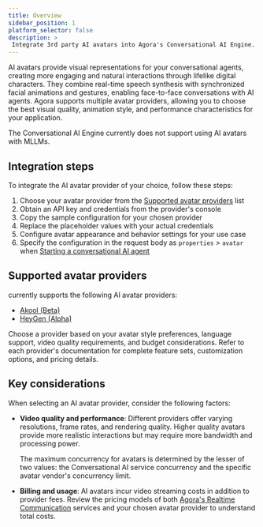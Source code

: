 ```yaml
---
title: Overview
sidebar_position: 1
platform_selector: false
description: >
 Integrate 3rd party AI avatars into Agora's Conversational AI Engine.
---
```


AI avatars provide visual representations for your conversational agents, creating more engaging and natural interactions through lifelike digital characters. They combine real-time speech synthesis with synchronized facial animations and gestures, enabling face-to-face conversations with AI agents. Agora supports multiple avatar providers, allowing you to choose the best visual quality, animation style, and performance characteristics for your application.

<Admonition type="caution">
The Conversational AI Engine currently does not support using AI avatars with MLLMs.
</Admonition>

## Integration steps

To integrate the AI avatar provider of your choice, follow these steps:

1. Choose your avatar provider from the [Supported avatar providers](#supported-avatar-providers) list
1. Obtain an API key and credentials from the provider's console
1. Copy the sample configuration for your chosen provider
1. Replace the placeholder values with your actual credentials
1. Configure avatar appearance and behavior settings for your use case
1. Specify the configuration in the request body as `properties` > `avatar` when [Starting a conversational AI agent](/conversational-ai/rest-api/join)

## Supported avatar providers

<Vpd k="NAME" /> currently supports the following AI avatar providers:

- [Akool (Beta)](akool)
- [HeyGen (Alpha)](heygen)

Choose a provider based on your avatar style preferences, language support, video quality requirements, and budget considerations. Refer to each provider's documentation for complete feature sets, customization options, and pricing details.

## Key considerations

When selecting an AI avatar provider, consider the following factors:

* **Video quality and performance**: Different providers offer varying resolutions, frame rates, and rendering quality. Higher quality avatars provide more realistic interactions but may require more bandwidth and processing power.

    <Admonition type="info">
    The maximum concurrency for avatars is determined by the lesser of two values: the Conversational AI service concurrency and the specific avatar vendor's concurrency limit.
    </Admonition>

* **Billing and usage**: AI avatars incur video streaming costs in addition to provider fees. Review the pricing models of both [Agora's Realtime Communication](/realtime-communication/overview/pricing) services and your chosen avatar provider to understand total costs.